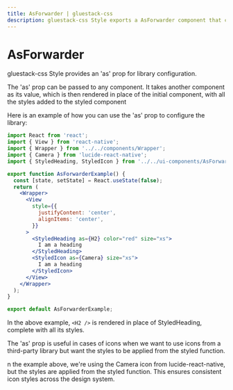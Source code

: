 ```yaml
---
title: AsForwarder | gluestack-css
description: gluestack-css Style exports a AsForwarder component that can be used to configure the library.
---
```



<Meta title="api/AsForwarder" />

# AsForwarder

gluestack-css Style provides an 'as' prop for library configuration.

The 'as' prop can be passed to any component. It takes another component as its value, which is then rendered in place of the initial component, with all the styles added to the styled component

Here is an example of how you can use the 'as' prop to configure the library:

```jsx
import React from 'react';
import { View } from 'react-native';
import { Wrapper } from '../../components/Wrapper';
import { Camera } from 'lucide-react-native';
import { StyledHeading, StyledIcon } from '../../ui-components/AsForwarder';

export function AsForwarderExample() {
  const [state, setState] = React.useState(false);
  return (
    <Wrapper>
      <View
        style={{
          justifyContent: 'center',
          alignItems: 'center',
        }}
      >
        <StyledHeading as={H2} color="red" size="xs">
          I am a heading
        </StyledHeading>
        <StyledIcon as={Camera} size="xs">
          I am a heading
        </StyledIcon>
      </View>
    </Wrapper>
  );
}

export default AsForwarderExample;
```

In the above example, `<H2 />` is rendered in place of StyledHeading, complete with all its styles.

The 'as' prop is useful in cases of icons when we want to use icons from a third-party library but want the styles to be applied from the styled function.

n the example above, we're using the Camera icon from lucide-react-native, but the styles are applied from the styled function. This ensures consistent icon styles across the design system.
